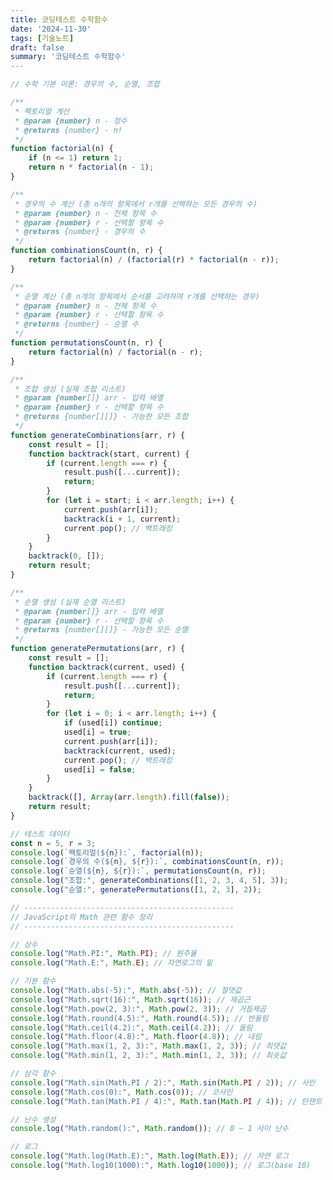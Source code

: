 ```yaml
---
title: 코딩테스트 수학함수
date: '2024-11-30'
tags: [기술노트]
draft: false
summary: '코딩테스트 수학함수'
---
```


```jsx
// 수학 기본 이론: 경우의 수, 순열, 조합

/**
 * 팩토리얼 계산
 * @param {number} n - 정수
 * @returns {number} - n!
 */
function factorial(n) {
    if (n <= 1) return 1;
    return n * factorial(n - 1);
}

/**
 * 경우의 수 계산 (총 n개의 항목에서 r개를 선택하는 모든 경우의 수)
 * @param {number} n - 전체 항목 수
 * @param {number} r - 선택할 항목 수
 * @returns {number} - 경우의 수
 */
function combinationsCount(n, r) {
    return factorial(n) / (factorial(r) * factorial(n - r));
}

/**
 * 순열 계산 (총 n개의 항목에서 순서를 고려하여 r개를 선택하는 경우)
 * @param {number} n - 전체 항목 수
 * @param {number} r - 선택할 항목 수
 * @returns {number} - 순열 수
 */
function permutationsCount(n, r) {
    return factorial(n) / factorial(n - r);
}

/**
 * 조합 생성 (실제 조합 리스트)
 * @param {number[]} arr - 입력 배열
 * @param {number} r - 선택할 항목 수
 * @returns {number[][]} - 가능한 모든 조합
 */
function generateCombinations(arr, r) {
    const result = [];
    function backtrack(start, current) {
        if (current.length === r) {
            result.push([...current]);
            return;
        }
        for (let i = start; i < arr.length; i++) {
            current.push(arr[i]);
            backtrack(i + 1, current);
            current.pop(); // 백트래킹
        }
    }
    backtrack(0, []);
    return result;
}

/**
 * 순열 생성 (실제 순열 리스트)
 * @param {number[]} arr - 입력 배열
 * @param {number} r - 선택할 항목 수
 * @returns {number[][]} - 가능한 모든 순열
 */
function generatePermutations(arr, r) {
    const result = [];
    function backtrack(current, used) {
        if (current.length === r) {
            result.push([...current]);
            return;
        }
        for (let i = 0; i < arr.length; i++) {
            if (used[i]) continue;
            used[i] = true;
            current.push(arr[i]);
            backtrack(current, used);
            current.pop(); // 백트래킹
            used[i] = false;
        }
    }
    backtrack([], Array(arr.length).fill(false));
    return result;
}

// 테스트 데이터
const n = 5, r = 3;
console.log(`팩토리얼(${n}):`, factorial(n));
console.log(`경우의 수(${n}, ${r}):`, combinationsCount(n, r));
console.log(`순열(${n}, ${r}):`, permutationsCount(n, r));
console.log("조합:", generateCombinations([1, 2, 3, 4, 5], 3));
console.log("순열:", generatePermutations([1, 2, 3], 2));

// -----------------------------------------------
// JavaScript의 Math 관련 함수 정리
// -----------------------------------------------

// 상수
console.log("Math.PI:", Math.PI); // 원주율
console.log("Math.E:", Math.E); // 자연로그의 밑

// 기본 함수
console.log("Math.abs(-5):", Math.abs(-5)); // 절댓값
console.log("Math.sqrt(16):", Math.sqrt(16)); // 제곱근
console.log("Math.pow(2, 3):", Math.pow(2, 3)); // 거듭제곱
console.log("Math.round(4.5):", Math.round(4.5)); // 반올림
console.log("Math.ceil(4.2):", Math.ceil(4.2)); // 올림
console.log("Math.floor(4.8):", Math.floor(4.8)); // 내림
console.log("Math.max(1, 2, 3):", Math.max(1, 2, 3)); // 최댓값
console.log("Math.min(1, 2, 3):", Math.min(1, 2, 3)); // 최솟값

// 삼각 함수
console.log("Math.sin(Math.PI / 2):", Math.sin(Math.PI / 2)); // 사인
console.log("Math.cos(0):", Math.cos(0)); // 코사인
console.log("Math.tan(Math.PI / 4):", Math.tan(Math.PI / 4)); // 탄젠트

// 난수 생성
console.log("Math.random():", Math.random()); // 0 ~ 1 사이 난수

// 로그
console.log("Math.log(Math.E):", Math.log(Math.E)); // 자연 로그
console.log("Math.log10(1000):", Math.log10(1000)); // 로그(base 10)

```
